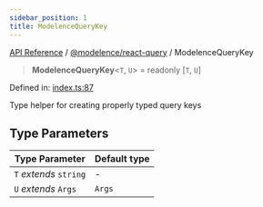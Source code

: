 ```yaml
---
sidebar_position: 1
title: ModelenceQueryKey
---
```


[API Reference](/api-reference/@modelence/react-query/type-aliases/../../../index) / [@modelence/react-query](/api-reference/@modelence/react-query/type-aliases/../index) / ModelenceQueryKey

> **ModelenceQueryKey**\<`T`, `U`\> = readonly \[`T`, `U`\]

Defined in: [index.ts:87](https://github.com/modelence/modelence/blob/8aea121c28d43085703bc23e3f214d1fe2d4512f/packages/react-query/src/index.ts#L87)

Type helper for creating properly typed query keys

## Type Parameters

| Type Parameter | Default type |
| ------ | ------ |
| `T` *extends* `string` | - |
| `U` *extends* `Args` | `Args` |
